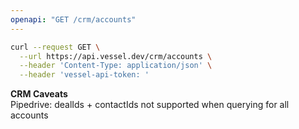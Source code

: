 ```yaml
---
openapi: "GET /crm/accounts"
---
```


<RequestExample>

```bash Request
curl --request GET \
  --url https://api.vessel.dev/crm/accounts \
  --header 'Content-Type: application/json' \
  --header 'vessel-api-token: '
```

</RequestExample>

**CRM Caveats**  
Pipedrive: dealIds + contactIds not supported when querying for all accounts
